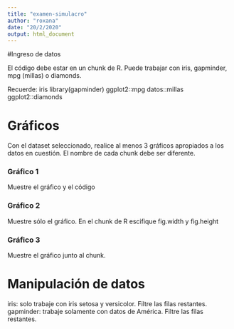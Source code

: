 ```yaml
---
title: "examen-simulacro"
author: "roxana"
date: "20/2/2020"
output: html_document
---
```


#Ingreso de datos

El código debe estar en un chunk de R.
Puede trabajar con iris, gapminder, mpg (millas) o diamonds.

Recuerde:
iris
library(gapminder)
ggplot2::mpg
datos::millas
ggplot2::diamonds

# Gráficos

Con el dataset seleccionado, realice al menos 3 gráficos apropiados a los datos en cuestión. 
El nombre de cada chunk debe ser diferente. 

### Gráfico 1
Muestre el gráfico y el código

### Gráfico 2
Muestre sólo el gráfico. En el chunk de R escifique fig.width y fig.height

### Gráfico 3
Muestre el gráfico junto al chunk. 



# Manipulación de datos
iris: solo trabaje con iris setosa y versicolor. Filtre las filas restantes. 
gapminder: trabaje solamente con datos de América. Filtre las filas restantes. 

